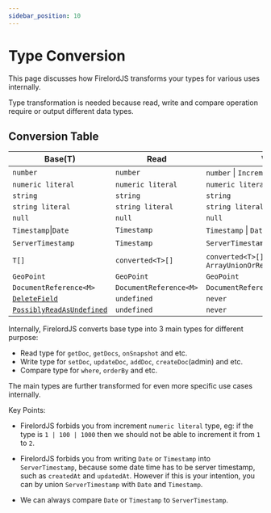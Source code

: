 ```yaml
---
sidebar_position: 10
---
```


# Type Conversion

This page discusses how FirelordJS transforms your types for various uses internally.

Type transformation is needed because read, write and compare operation require or output different data types.

## Conversion Table

| Base(T)                                                         | Read                   | Write                                                  | Compare                |
| --------------------------------------------------------------- | ---------------------- | ------------------------------------------------------ | ---------------------- |
| `number`                                                        | `number`               | `number` \| `Increment`                                | `number`               |
| `numeric literal`                                               | `numeric literal`      | `numeric literal`                                      | `numeric literal`      |
| `string`                                                        | `string`               | `string`                                               | `string`               |
| `string literal`                                                | `string literal`       | `string literal`                                       | `string literal`       |
| `null`                                                          | `null`                 | `null`                                                 | `null`                 |
| `Timestamp`\|`Date`                                             | `Timestamp`            | `Timestamp` \| `Date`                                  | `Timestamp` \| `Date`  |
| `ServerTimestamp`                                               | `Timestamp`            | `ServerTimestamp`                                      | `Timestamp` \| `Date`  |
| `T[]`                                                           | `converted<T>[]`       | `converted<T>[]` \| `ArrayUnionOrRemove<converted<T>>` | `converted<T>[]`       |
| `GeoPoint`                                                      | `GeoPoint`             | `GeoPoint`                                             | `GeoPoint`             |
| `DocumentReference<M>`                                          | `DocumentReference<M>` | `DocumentReference<M>`                                 | `DocumentReference<M>` |
| [`DeleteField`](/guides/delete_field)                           | `undefined`            | `never`                                                | `never`                |
| [`PossiblyReadAsUndefined`](/guides/possibly_read_as_undefined) | `undefined`            | `never`                                                | `never`                |

Internally, FirelordJS converts base type into 3 main types for different purpose:

- Read type for `getDoc`, `getDocs`, `onSnapshot` and etc.
- Write type for `setDoc`, `updateDoc`, `addDoc`, `createDoc`(admin) and etc.
- Compare type for `where`, `orderBy` and etc.

The main types are further transformed for even more specific use cases internally.

Key Points:

- FirelordJS forbids you from increment `numeric literal` type, eg: if the type is `1 | 100 | 1000` then we should not be able to increment it from `1` to `2`.

- FirelordJS forbids you from writing `Date` or `Timestamp` into `ServerTimestamp`, because some date time has to be server timestamp, such as `createdAt` and `updatedAt`. However if this is your intention, you can by union `ServerTimestamp` with `Date` and `Timestamp`.

- We can always compare `Date` or `Timestamp` to `ServerTimestamp`.
